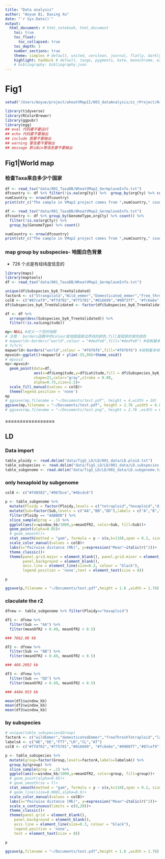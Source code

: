 ```yaml
---
title: "Data analysis"
author: "Aoyue Bi, Daxing Xu"
date: "`r Sys.Date()`"
output: 
  html_document: # html_notebook, html_document
    toc: true
    toc_float:
      toc_collapsed: true
    toc_depth: 3
    number_sections: true
    theme: simplex # default, united, cerulean, journal, flatly, darkly, readable, spacelab, united, cosmo, lumen, paper, sandstone, simplex, and yeti
    highlight: haddock # default, tango, pygments, kate, monochrome, espresso, zenburn, haddock, and breezedark
    # bibliography: bibliography.json
---
```


# Fig1

```r
setwd("/Users/Aoyue/project/wheatVMapII/003_dataAnalysis/zz_rProject/R4VMap2Figs")
```

```r
library(tidyverse)
library(RColorBrewer)
library(ggpubr)
library(egg)
## eval 代码要不要运行
## echo 代码要不要输出
## include 图要不要输出
## warning 警告要不要输出
## message 默认Bin等信息要不要输出
```

## Fig1|World map
### 检查Taxa来自多少个国家
```r
df <- read_tsv("data/001_TaxaDB/WheatVMap2_GermplasmInfo.txt")
dfcountry <- df %>% filter(!is.na(orgCty)) %>%  group_by(orgCty) %>% count()
numCountry <- nrow(dfcountry)
print(str_c("The sample in VMap2 project comes from ",numCountry," countries"))

df <- read_tsv("data/001_TaxaDB/WheatVMap2_GermplasmInfo.txt")
dfcountry <- df %>% group_by(GenomeType,orgCty) %>% count() %>% 
  filter(!is.na(orgCty)) %>% 
  group_by(GenomeType) %>% count()

numCountry <- nrow(dfcountry)
print(str_c("The sample in VMap2 project comes from ",numCountry," countries"))

```
### map group by subspecies- 地图白色背景
- 726 个点是有经纬度信息的
```r
library(maps)
library(maptools)
df <- read_tsv("data/001_TaxaDB/WheatVMap2_GermplasmInfo.txt")

unique(df$Subspecies_by6_TreeValidated)
factorA <- c("Strangulata","Wild_emmer","Domesticated_emmer","Free_threshing_tetraploids","OtherTetraploids","Landrace","Cultivar","OtherHexaploids")
colB <- c("#87cef9","#ffd702","#7f5701","#016699","#00f3ff", "#fc6e6e","#9900ff","#fe63c2")
df$Subspecies_by6_TreeValidated <- factor(df$Subspecies_by6_TreeValidated,levels = factorA)

df <- df %>% 
  arrange(desc(Subspecies_by6_TreeValidated)) %>% 
  filter(!is.na(Longitude))

mp<-NULL #定义一个空的地图
# 注意： borders函数中的colour是地图国家边界线的颜色,fill是国家的填充颜色
# mapworld<-borders("world",colour = "#dedfe0",fill="#dedfe0") #绘制基本地图
# fcfcfc
mapworld<-borders("world",colour = "#f6f6f6",fill="#f6f6f6") #绘制基本地图， 白色背景
mpvoid<-ggplot()+mapworld + ylim(-55,90)+theme_void()
# mpvoid
mp<-mpvoid+
  geom_point(data=df,
             aes(x=df$Longitude,y=df$Latitude,fill = df$Subspecies_by6_TreeValidated),
             shape=21,color="gray",stroke = 0.08,
             alpha=0.75,size=2.5)+
  scale_fill_manual(values = colB)+
  theme(legend.position = 'none')
mp
# ggsave(mp,filename = "~/Documents/test.pdf", height = 4,width = 10)
ggsave(mp,filename = "~/Documents/test.pdf", height = 2.76 ,width = 6.89)
# ggsave(mp,filename = "~/Documents/test.png", height = 2.76 ,width = 6.89)

```

#### =================
## LD
### Data import
```r
table_ploidy <- read.delim("data/figS_LD/LD/001_data/LD.ploid.txt")
table_subspecies <- read.delim("data/figS_LD/LD/001_data/LD.subspecies.txt")
table_subgenome <- read.delim("data/figS_LD/LD/001_data/LD.subgenome.txt")
```

### only hexaploid by subgenome
```r
colB <- c("#fd8582","#967bce","#4bcdc6") 

p <- table_subgenome %>% 
  mutate(Ploidy = factor(Ploidy,levels = c("tetraploid","hexaploid","diploid"),labels = c("AABB","AABBDD","DD"))) %>% 
  mutate(Sub=factor(Sub,levels = c("AA","BB","DD"),labels = c("A","B","D"))) %>% 
  filter(Ploidy == "AABBDD") %>%
  slice_sample(prop = .1) %>%
  ggplot(aes(x=window_kb/1000,y=meanOfR2, color=Sub, fill=Sub))+
  geom_point(alpha=0.05)+
  # geom_smooth()+
  stat_smooth(method = "gam", formula = y ~ s(x,k=110),span = 0.2, size = 1,se=T) +
  scale_color_manual(values = colB)+
  labs(x="Pairwise distance (Mb)", y=expression("Mean"~italic(r)^2))+
  theme_classic()+
  theme(panel.grid.major = element_blank(), panel.grid.minor = element_blank(),
        panel.background = element_blank(),
        axis.line = element_line(size=0.3, colour = "black"),
        legend.position = 'none',text = element_text(size = 8))

p

ggsave(p,filename = "~/Documents/test.pdf",height = 1.6 ,width = 1.76)
```
### claculate the r2
```r
dfnew <- table_subgenome %>% filter(Ploidy=="hexaploid")

```

```r
df1 <- dfnew %>% 
  filter(Sub == "AA") %>% 
  filter(meanOfR2 > 0.49, meanOfR2 < 0.5)

### 7662.08 kb

df2 <- dfnew %>% 
  filter(Sub == "BB") %>% 
  filter(meanOfR2 > 0.49, meanOfR2 < 0.5)

### 460.2692 kb

df3 <- dfnew %>% 
  filter(Sub == "DD") %>% 
  filter(meanOfR2 > 0.49, meanOfR2 < 0.5)

### 4404.953 kb

mean(df1$window_kb)
mean(df2$window_kb)
mean(df3$window_kb)


```

### by subspecies
```r
# unique(table_subspecies$Group)
factorA <- c("wildEmmer","domesticatedEmmer","freeThreshTetraploid","landrace","cultivar","tauschii")
labelsA <- c("WE","DE","FTT","LR","CL","AT")
colB <- c("#ffd702","#7f5701","#016699", "#fc6e6e","#9900ff","#87cef9")

p <- table_subspecies %>% 
  mutate(group=factor(Group,levels=factorA,labels=labelsA)) %>% 
  group_by(group) %>% 
  slice_sample(prop = .1) %>%
  ggplot(aes(x=window_kb/1000,y=meanOfR2, color=group, fill=group))+
  # geom_point(alpha=0.05)+
  # geom_smooth(se = T)+
  stat_smooth(method = "gam", formula = y ~ s(x,k=110),span = 0.2, size = 1,se=T) +
  # geom_line(size=0.0001,alpha=0.9)+
  scale_color_manual(values = colB)+
  labs(x="Pairwise distance (Mb)", y=expression("Mean"~italic(r)^2))+
  scale_x_continuous(limits = c(0,20))+
  theme_classic()+
  theme(panel.grid = element_blank(),
    panel.background = element_blank(),
    axis.line = element_line(size=0.3, colour = "black"),
    legend.position = 'none',
    text = element_text(size = 8))

p

ggsave(p,filename = "~/Documents/test.pdf",height = 1.6 ,width = 1.76)
```

```r

```













